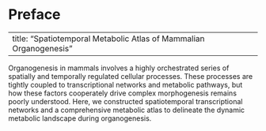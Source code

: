 # Preface {.unnumbered}

---
title: "Spatiotemporal Metabolic Atlas of Mammalian Organogenesis" 
---

Organogenesis in mammals involves a highly orchestrated series of spatially and temporally regulated cellular processes. These processes are tightly coupled to transcriptional networks and metabolic pathways, but how these factors cooperately drive complex morphogenesis remains poorly understood. Here, we constructed spatiotemporal transcriptional networks and a comprehensive metabolic atlas to delineate the dynamic metabolic landscape during organogenesis.
